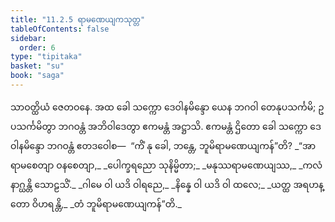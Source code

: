 ```yaml
---
title: "11.2.5 ရာမဏေယျကသုတ္တ"
tableOfContents: false
sidebar:
  order: 6
type: "tipitaka"
basket: "su"
book: "saga"
---
```



<DynamicBreadcrumb />

<Division number="261" book="saga">

<Paragraph number="1646" book="saga">
သာဝတ္ထိယံ ဇေတဝနေ. အထ ခေါ သက္ကော ဒေဝါနမိန္ဒော ယေန ဘဂဝါ တေနုပသင်္ကမိ; ဥပသင်္ကမိတွာ ဘဂဝန္တံ အဘိဝါဒေတွာ ဧကမန္တံ အဋ္ဌာသိ. ဧကမန္တံ ဌိတော ခေါ သက္ကော ဒေဝါနမိန္ဒော ဘဂဝန္တံ ဧတဒဝေါစ—  “ကိံ နု ခေါ, ဘန္တေ, ဘူမိရာမဏေယျကန်”တိ?
</Paragraph>

<Paragraph number="1647" type="verses" book="saga">
_“အာရာမစေတျာ ဝနစေတျာ,_  
_ပေါက္ခရညော သုနိမ္မိတာ;_  
_မနုဿရာမဏေယျဿ,_  
_ကလံ နာဂ္ဃန္တိ သောဠသိံ._  

</Paragraph>

<Paragraph number="1648" type="verses" book="saga">
_ဂါမေ ဝါ ယဒိ ဝါရညေ,_  
_နိန္နေ ဝါ ယဒိ ဝါ ထလေ;_  
_ယတ္ထ အရဟန္တော ဝိဟရန္တိ,_  
_တံ ဘူမိရာမဏေယျကန်”တိ._
</Paragraph>
</Division>